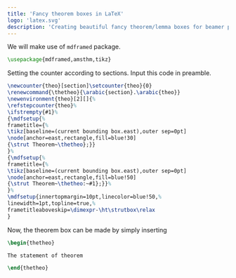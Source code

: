 ```yaml
---
title: 'Fancy theorem boxes in LaTeX'
logo: 'latex.svg'
description: 'Creating beautiful fancy theorem/lemma boxes for beamer presentation.'
---
```

We will make use of `mdframed` package.
```latex
\usepackage{mdframed,amsthm,tikz}
```
Setting the counter according to sections. Input this code in preamble.
```latex:preamble.tex
\newcounter{theo}[section]\setcounter{theo}{0}
\renewcommand{\thetheo}{\arabic{section}.\arabic{theo}}
\newenvironment{theo}[2][]{%
\refstepcounter{theo}%
\ifstrempty{#1}%
{\mdfsetup{%
frametitle={%
\tikz[baseline=(current bounding box.east),outer sep=0pt]
\node[anchor=east,rectangle,fill=blue!30]
{\strut Theorem~\thetheo};}}
}%
{\mdfsetup{%
frametitle={%
\tikz[baseline=(current bounding box.east),outer sep=0pt]
\node[anchor=east,rectangle,fill=blue!50]
{\strut Theorem~\thetheo:~#1};}}%
}%
\mdfsetup{innertopmargin=10pt,linecolor=blue!50,%
linewidth=1pt,topline=true,%
frametitleaboveskip=\dimexpr-\ht\strutbox\relax
}
```

Now, the theorem box can be made by simply inserting

```latex
\begin{thetheo}

The statement of theorem

\end{thetheo}
```